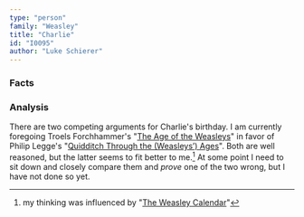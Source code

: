 ```yaml
---
type: "person"
family: "Weasley"
title: "Charlie"
id: "I0095"
author: "Luke Schierer"
---
```

### Facts

<Individual id={frontmatter.id} ></Individual>

### Analysis

There are two competing arguments for Charlie's birthday.  I am currently foregoing
Troels Forchhammer's "[The Age of the Weasleys][TAW]" in favor of Philip Legge's
"[Quidditch Through the (Weasleys’) Ages][QTWA]".  Both are well reasoned, but
the latter seems to fit better to me.[^221202-3]  At some point I need to sit
down and closely compare them and *prove* one of the two wrong, but I have not
done so yet.

[TAW]: <https://www.hp-lexicon.org/2004/05/02/the-age-of-the-weasleys/>

[QTWA]: <https://www.hp-lexicon.org/2007/07/18/quidditch-through-the-weasleys-ages-or-the-unusual-career-of-charles-weasley/> 

[^221202-3]: my thinking was influenced by "[The Weasley Calendar](https://www.redhen-publications.com/Wcalendar.html)" 

